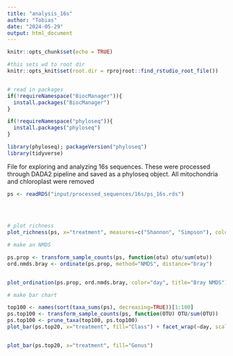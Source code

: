 ```yaml
---
title: "analysis_16s"
author: "Tobias"
date: "2024-05-29"
output: html_document
---
```


```r
knitr::opts_chunk$set(echo = TRUE)

#this sets wd to root dir
knitr::opts_knit$set(root.dir = rprojroot::find_rstudio_root_file())


# read in packages
if(!requireNamespace("BiocManager")){
  install.packages("BiocManager")
}

if(!requireNamespace("phyloseq")){
  install.packages("phyloseq")
}

library(phyloseq); packageVersion("phyloseq")
library(tidyverse)

```

File for exploring and analyzing 16s sequences. These were processed through DADA2 pipeline and saved as a phyloseq object. All mitochondria and chloroplast were removed


```r
ps <- readRDS("input/processed_sequences/16s/ps_16s.rds")
  
  
  
```


```r



# plot richness
plot_richness(ps, x="treatment", measures=c("Shannon", "Simpson"), color="day")

```

```r

# make an NMDS

ps.prop <- transform_sample_counts(ps, function(otu) otu/sum(otu))
ord.nmds.bray <- ordinate(ps.prop, method="NMDS", distance="bray")


plot_ordination(ps.prop, ord.nmds.bray, color="day", title="Bray NMDS")

```

```r


# make bar chart

top100 <- names(sort(taxa_sums(ps), decreasing=TRUE))[1:100]
ps.top100 <- transform_sample_counts(ps, function(OTU) OTU/sum(OTU))
ps.top100 <- prune_taxa(top100, ps.top100)
plot_bar(ps.top20, x="treatment", fill="Class") + facet_wrap(~day, scales="free_x")


plot_bar(ps.top20, x="treatment", fill="Genus") 

```
